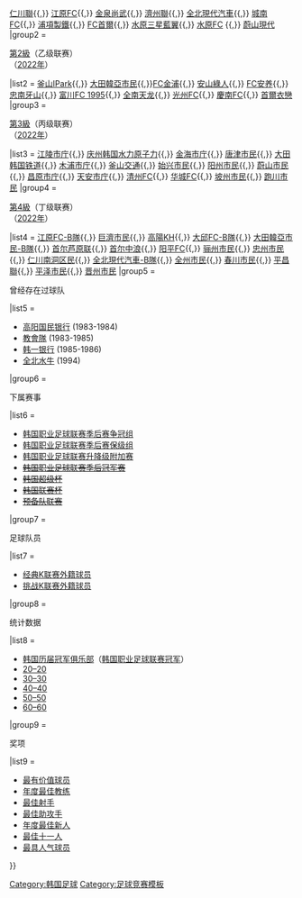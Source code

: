 <noinclude>{{NoteTA
|G1=足球
|G2=KLeague
}}</noinclude>
{{Navbox
|basestyle = background:#99CCCC;
|name = K聯賽
|title =  [[K聯賽]] 
|state    = {{{state|autocollapse}}}
|listclass = hlist
|group1 = <div class="center">[[K聯賽1|第1級]]（甲级联赛）<br>（[[2022年K聯賽1|2022年]]）</div>
|list1 = [[大邱足球俱樂部|大邱FC]]{{,}} [[仁川聯足球俱樂部|仁川聯]]{{,}} [[江原足球俱乐部|江原FC]]{{,}} [[金泉尚武足球俱樂部|金泉尚武]]{{,}} [[濟州聯足球俱樂部|濟州聯]]{{,}} [[全北現代汽車足球俱樂部|全北現代汽車]]{{,}} [[城南足球俱樂部|城南FC]]{{,}} [[浦項製鐵足球俱樂部|浦項製鐵]]{{,}} [[首爾足球俱樂部|FC首爾]]{{,}} [[水原三星藍翼足球俱樂部|水原三星藍翼]]{{,}} [[水原足球俱乐部|水原FC]] {{,}} [[蔚山現代足球俱樂部|蔚山現代]]
|group2 = <div class="center">[[K聯賽2|第2級]]（乙级联赛）<br>（[[2022年K聯賽2|2022年]]）</div>
|list2 = [[釜山IPark足球俱樂部|釜山IPark]]{{,}} [[大田韓亞市民足球俱樂部|大田韓亞市民]]{{,}}[[金浦足球會|FC金浦]]{{,}} [[安山綠人足球會|安山綠人]]{{,}} [[安养足球俱乐部|FC安养]]{{,}} [[忠南牙山足球俱乐部|忠南牙山]]{{,}} [[富川1995足球俱樂部|富川FC 1995]]{{,}} [[全南天龙足球俱乐部|全南天龙]]{{,}} [[光州足球俱樂部|光州FC]]{{,}} [[慶南足球俱樂部|慶南FC]]{{,}} [[首尔衣恋足球俱乐部|首爾衣戀]] 
|group3 = <div class="center">[[K3聯賽|第3級]]（丙级联赛）<br>（[[2022年K3聯賽|2022年]]）</div>
|list3 = [[江陵市庁足球俱樂部|江陵市庁]]{{,}} [[庆州韩国水力原子力足球俱樂部|庆州韩国水力原子力]]{{,}} [[金海市庁足球俱樂部|金海市庁]]{{,}} [[唐津市民足球俱樂部|唐津市民]]{{,}} [[大田韩国铁道足球俱樂部|大田韩国铁道]]{{,}} [[木浦市庁足球俱樂部|木浦市庁]]{{,}} [[釜山交通公共公社足球俱樂部|釜山交通]]{{,}} [[始兴市民足球俱樂部|始兴市民]]{{,}} [[阳州市民足球俱樂部|阳州市民]]{{,}} [[蔚山市民足球俱樂部|蔚山市民]]{{,}} [[昌原市庁足球俱樂部|昌原市庁]]{{,}} [[天安市庁足球俱樂部|天安市庁]]{{,}} [[清州足球俱樂部|清州FC]]{{,}} [[华城足球俱樂部|华城FC]]{{,}} [[坡州市民足球俱樂部|坡州市民]]{{,}} [[跑川市民足球俱樂部|跑川市民]]
|group4 = <div class="center">[[K4聯賽|第4級]]（丁级联赛）<br>（[[2022年K4聯賽|2022年]]）</div>
|list4 = [[江原足球俱乐部|江原FC-B隊]]{{,}} [[巨濟市民足球俱樂部|巨濟市民]]{{,}} [[高陽KH足球俱樂部|高陽KH]]{{,}} [[大邱足球俱樂部|大邱FC-B隊]]{{,}} [[大田韓亞市民足球俱樂部|大田韓亞市民-B隊]]{{,}} [[首尔芦原联足球俱樂部|首尔芦原联]]{{,}} [[首尔中浪足球俱樂部|首尔中浪]]{{,}} [[阳平足球俱樂部|阳平FC]]{{,}} [[骊州市民足球俱樂部|骊州市民]]{{,}} [[忠州市民足球俱樂部|忠州市民]]{{,}} [[仁川南洞区民足球俱樂部|仁川南洞区民]]{{,}} [[全北現代汽車足球俱樂部|全北現代汽車-B隊]]{{,}} [[全州市民足球俱樂部|全州市民]]{{,}} [[春川市民足球俱樂部|春川市民]]{{,}} [[平昌聯足球俱樂部|平昌聯]]{{,}} [[平泽市民足球俱樂部|平泽市民]]{{,}} [[晋州市民足球俱樂部|晋州市民]]
|group5 = <div class="center">曾经存在过球队</div>
|list5 =
* [[高阳国民银行]] (1983-1984)
* [[教會隊]] (1983-1985)
* [[韩一银行]] (1985-1986)
* [[全北水牛]] (1994) 
|group6 = <div class="center">下属赛事</div>
|list6 =
* [[韩国职业足球联赛季后赛争冠组]]
* [[韩国职业足球联赛季后赛保级组]]
* [[韩国职业足球联赛升降级附加赛]]
* <del>[[韩国职业足球联赛季后冠军赛]]</del>
* <del>[[韩国超级杯]]</del>
* <del>[[韩国联赛杯]]</del>
* <del>[[预备队联赛]]</del>
|group7 = <div class="center">足球队员</div>
|list7 =
* [[经典K联赛外籍球员]]
* [[挑战K联赛外籍球员]]
|group8 = <div class="center">统计数据</div>
|list8 = 
* [[韩国历届冠军俱乐部]]（[[历届韩国职业足球联赛冠军|韩国职业足球联赛冠军]]）
* [[韩国职业足球联赛达到20-20球员|20–20]]
* [[韩国职业足球联赛达到30-30球员|30–30]]
* [[韩国职业足球联赛达到40-40球员|40–40]]
* [[韩国职业足球联赛达到50-50球员|50–50]]
* [[韩国职业足球联赛达到60-60球员|60–60]]
|group9 = <div class="center">奖项</div>
|list9 =
* [[韩国职业足球联赛最有价值球员|最有价值球员]]
* [[韩国职业足球联赛年度最佳教练|年度最佳教练]]
* [[韩国职业足球联赛最佳射手|最佳射手]]
* [[韩国职业足球联赛最佳助攻手|最佳助攻手]]
* [[韩国职业足球联赛年度最佳新人|年度最佳新人]]
* [[韩国职业足球联赛最佳十一人|最佳十一人]]
* [[韩国职业足球联赛最具人气球员|最具人气球员]]
}}<noinclude>
[[Category:韩国足球]]
[[Category:足球竞赛模板]]
</noinclude>
